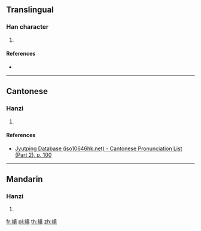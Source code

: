 {{character info/new}}
==Translingual==

===Han character===
{{Han char|rn=46|rad=山|as=10|sn=13|four=|canj=UJBC|ids=⿰山真}}

# {{defn|Han|sort=山10}}

====References====
* {{Han ref|kx=0317.410|dkj=08361|dj=0618.090|hdz=10790.010|uh=5D6E|ud=23918}}

----

==Cantonese==

===Hanzi===
{{yue-hanzi|jyut=[[din1]]|y=din1}}

# {{defn|lang=yue|sort=山10}}

====References====
* [http://www.iso10646hk.net/jp/document/download.jsp Jyutping Database (iso10646hk.net) - Cantonese Pronunciation List (Part 2), p. 100]

----

==Mandarin==

===Hanzi===
{{cmn-hanzi|pin=[[diān]] ([[dian1]])|wg=tien<sup>1</sup>}}

# {{defn|lang=cmn|sort=山10}}

[[fr:嵮]]
[[pl:嵮]]
[[th:嵮]]
[[zh:嵮]]